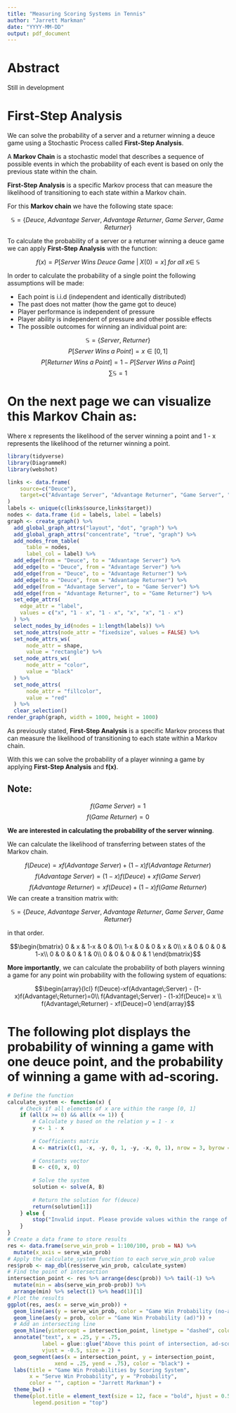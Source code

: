 ```yaml
---
title: "Measuring Scoring Systems in Tennis"
author: "Jarrett Markman"
date: "YYYY-MM-DD"
output: pdf_document
---
```


# Abstract

Still in development

\newpage

# First-Step Analysis

We can solve the probability of a server and a returner winning a deuce game using a Stochastic Process called **First-Step Analysis**. 

A **Markov Chain** is a stochastic model that describes a sequence of possible events in which the probability of each event is based on only the previous state within the chain. 

**First-Step Analysis** is a specific Markov process that can measure the likelihood of transitioning to each state within a Markov chain. 

For this **Markov chain** we have the following state space:

$$\mathbb{S} = \{Deuce,\; Advantage\;Server,\; Advantage\;Returner,\; Game\;Server,\; Game\;Returner\}$$

To calculate the probability of a server or a returner winning a deuce game we can apply **First-Step Analysis** with the function:

$$f(x) = P[Server\; Wins\; Deuce\; Game\;|\;X(0) = x]\; for\; all\; x\in\; \mathbb{S}$$

In order to calculate the probability of a single point the following assumptions will be made:

* Each point is i.i.d (independent and identically distributed)
* The past does not matter (how the game got to deuce)
* Player performance is independent of pressure
* Player ability is independent of pressure and other possible effects
* The possible outcomes for winning an individual point are: 

$$\mathbb{S} = \{Server,\; Returner\}$$
$$P[Server\; Wins\; a\; Point] = x\in[0, 1]$$
$$P[Returner\; Wins\; a\; Point] = 1 - P[Server\; Wins\; a\; Point]$$
$$\sum_{}\mathbb{S} = 1$$

# On the next page we can visualize this **Markov Chain** as:

Where x represents the likelihood of the server winning a point and 1 - x represents the likelihood of the returner winning a point. 

```r
library(tidyverse)
library(DiagrammeR)
library(webshot)
```

```r
links <- data.frame(
    source=c("Deuce"),
    target=c("Advantage Server", "Advantage Returner", "Game Server", "Game Returner")
)
labels <- unique(c(links$source,links$target))
nodes <- data.frame (id = labels, label = labels)
graph <- create_graph() %>% 
  add_global_graph_attrs("layout", "dot", "graph") %>%
  add_global_graph_attrs("concentrate", "true", "graph") %>%
  add_nodes_from_table(
      table = nodes,
      label_col = label) %>% 
  add_edge(from = "Deuce", to = "Advantage Server") %>% 
  add_edge(to = "Deuce", from = "Advantage Server") %>%
  add_edge(from = "Deuce", to = "Advantage Returner") %>% 
  add_edge(to = "Deuce", from = "Advantage Returner") %>%
  add_edge(from = "Advantage Server", to = "Game Server") %>% 
  add_edge(from = "Advantage Returner", to = "Game Returner") %>%
  set_edge_attrs(
    edge_attr = "label",
    values = c("x", "1 - x", "1 - x", "x", "x", "1 - x")
  ) %>%
  select_nodes_by_id(nodes = 1:length(labels)) %>% 
  set_node_attrs(node_attr = "fixedsize", values = FALSE) %>% 
  set_node_attrs_ws(
      node_attr = shape,
      value = "rectangle") %>% 
  set_node_attrs_ws(
      node_attr = "color",
      value = "black"
  ) %>%
  set_node_attrs(
      node_attr = "fillcolor",
      value = "red"
  ) %>%
  clear_selection() 
render_graph(graph, width = 1000, height = 1000)
```

\newpage

As previously stated, **First-Step Analysis** is a specific Markov process that can measure the likelihood of transitioning to each state within a Markov chain. 

With this we can solve the probability of a player winning a game by applying **First-Step Analysis** and **f(x)**.

## Note:

$$f(Game\;Server) = 1$$
$$f(Game\;Returner) = 0$$

**We are interested in calculating the probability of the server winning**.

We can calculate the likelihood of transferring between states of the Markov chain.

$$f(Deuce) = xf(Advantage\;Server)\;+\;(1-x)f(Advantage\;Returner)$$
$$f(Advantage\;Server) = (1-x)f(Deuce)\;+\;xf(Game\;Server)$$
$$f(Advantage\;Returner) = xf(Deuce)\;+\;(1-x)f(Game\;Returner)$$
We can create a transition matrix with:

$$\mathbb{S} = \{Deuce,\; Advantage\;Server,\; Advantage\;Returner,\; Game\;Server,\; Game\;Returner\}$$ 

in that order. 

$$\begin{bmatrix}
0 & x & 1-x & 0 & 0\\
1-x & 0 & 0 & x & 0\\
x & 0 & 0 & 0 & 1-x\\
0 & 0 & 0 & 1 & 0\\
0 & 0 & 0 & 0 & 1
\end{bmatrix}$$

**More importantly**, we can calculate the probability of both players winning a game for any point win probability with the following system of equations:

$$\begin{array}{lcl} f(Deuce)-xf(Advantage\;Server) - (1-x)f(Advantage\;Returner)=0\\ 
f(Advantage\;Server) - (1-x)f(Deuce)= x \\
f(Advantage\;Returner) - xf(Deuce)=0 \end{array}$$

\newpage

# The following plot displays the probability of winning a game with one deuce point, and the probability of winning a game with ad-scoring. 

```r
# Define the function
calculate_system <- function(x) {
    # Check if all elements of x are within the range [0, 1]
    if (all(x >= 0) && all(x <= 1)) {
        # Calculate y based on the relation y = 1 - x
        y <- 1 - x
        
        # Coefficients matrix
        A <- matrix(c(1, -x, -y, 0, 1, -y, -x, 0, 1), nrow = 3, byrow = TRUE)
        
        # Constants vector
        B <- c(0, x, 0)
        
        # Solve the system
        solution <- solve(A, B)
        
        # Return the solution for f(deuce)
        return(solution[1])
    } else {
        stop("Invalid input. Please provide values within the range of 0 and 1")
    }
}
# Create a data frame to store results
res <- data.frame(serve_win_prob = 1:100/100, prob = NA) %>%
  mutate(x_axis = serve_win_prob)
# Apply the calculate_system function to each serve_win_prob value
res$prob <- map_dbl(res$serve_win_prob, calculate_system)
# Find the point of intersection 
intersection_point <- res %>% arrange(desc(prob)) %>% tail(-1) %>% 
  mutate(min = abs(serve_win_prob-prob)) %>%
  arrange(min) %>% select(1) %>% head(1)[1]
# Plot the results
ggplot(res, aes(x = serve_win_prob)) +
  geom_line(aes(y = serve_win_prob, color = "Game Win Probability (no-ad)")) +
  geom_line(aes(y = prob, color = "Game Win Probability (ad)")) +
  # Add an intersecting line
  geom_hline(yintercept = intersection_point, linetype = "dashed", color = "black") +
  annotate("text", x = .25, y = .75, 
           label = glue::glue("Above this point of intersection, ad-scoring favors the server"), 
           vjust = -0.5, size = 2) +
  geom_segment(aes(x = intersection_point, y = intersection_point,
               xend = .25, yend = .75), color = "black") +
  labs(title = "Game Win Probabilities by Scoring System", 
       x = "Serve Win Probability", y = "Probability",
       color = "", caption = "Jarrett Markman") +
  theme_bw() +
  theme(plot.title = element_text(size = 12, face = "bold", hjust = 0.5),
        legend.position = "top")
```
